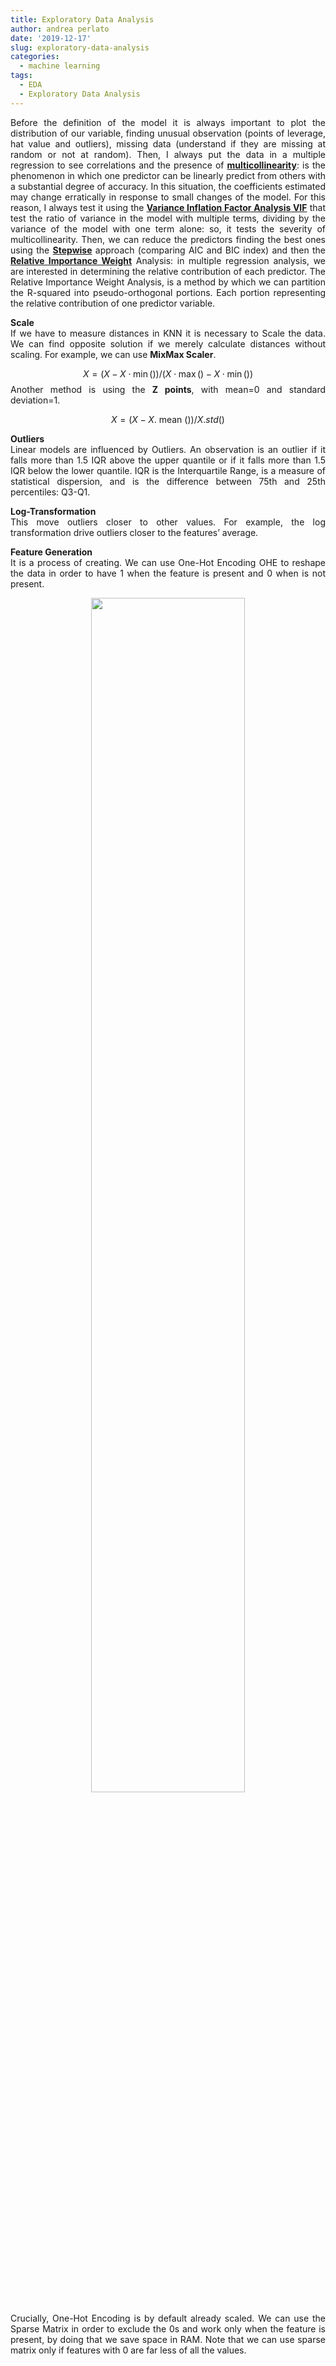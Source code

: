 ```yaml
---
title: Exploratory Data Analysis
author: andrea perlato
date: '2019-12-17'
slug: exploratory-data-analysis
categories:
  - machine learning
tags:
  - EDA
  - Exploratory Data Analysis
---
```


<style>
body {
text-align: justify}
</style>

Before the definition of the model it is always important to plot the distribution of our variable, finding unusual observation (points of leverage, hat value and outliers), missing data (understand if they are missing at random or not at random). Then, I always put the data in a multiple regression to see correlations and the presence of [**multicollinearity**](https://en.wikipedia.org/wiki/Multicollinearity): is the phenomenon in which one predictor can be linearly predict from others with a substantial degree of accuracy. In this situation, the coefficients estimated may change erratically in response to small changes of the model. For this reason, I always test it using the [**Variance Inflation Factor Analysis VIF**](https://en.wikipedia.org/wiki/Variance_inflation_factor) that test the ratio of variance in the model with multiple terms, dividing by the variance of the model with one term alone: so, it tests the severity of multicollinearity.
Then, we can reduce the predictors finding the best ones using the [**Stepwise**](https://en.wikipedia.org/wiki/Stepwise_regression) approach (comparing AIC and BIC index) and then the [**Relative Importance Weight**](https://www.listendata.com/2015/05/relative-importance-weight-analysis.html) Analysis: in multiple regression analysis, we are interested in determining the relative contribution of each predictor. The  Relative Importance Weight Analysis, is a method by which we can partition the R-squared into pseudo-orthogonal portions. Each portion representing the relative contribution of one predictor variable.

**Scale** </br>
If we have to measure distances in KNN it is necessary to Scale the data. We can find opposite solution if we merely calculate distances without scaling. For example, we can use **MixMax Scaler**.

$$
X=(X-X \cdot \min ()) /(X \cdot \max ()-X \cdot \min ())
$$
Another method is using the **Z points**, with mean=0 and standard deviation=1.

$$
X=(X-X . \text { mean }()) / X . s t d()
$$

**Outliers** </br>
Linear models are influenced by Outliers. An observation is an outlier if it falls more than 1.5 IQR above the upper quantile or if it falls more than 1.5 IQR below the lower quantile. IQR is the Interquartile Range, is a measure of statistical dispersion, and is the difference between 75th and 25th percentiles: Q3-Q1.

**Log-Transformation** </br>
This move outliers closer to other values. For example, the log transformation drive outliers closer to the features’ average.

**Feature Generation** </br>
It is a process of creating. We can use One-Hot Encoding OHE to reshape the data in order to have 1 when the feature is present and 0 when is not present.

<center>
![](/img/onehotencoding.png){width=70%}
</center>

Crucially, One-Hot Encoding is by default already scaled. We can use the Sparse Matrix in order to exclude the 0s and work only when the feature is present, by doing that we save space in RAM. Note that we can use sparse matrix only if features with 0 are far less of all the values.

























